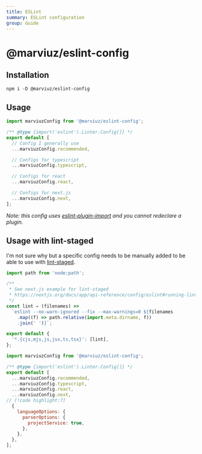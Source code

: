 ```yaml
---
title: ESLint
summary: ESLint configuration
group: Guide
---
```


# @marviuz/eslint-config

## Installation

```package-install
npm i -D @marviuz/eslint-config
```

## Usage

```js:eslint.config.mjs
import marviuzConfig from '@marviuz/eslint-config';

/** @type {import('eslint').Linter.Config[]} */
export default [
  // Config I generally use
  ...marviuzConfig.recommended,

  // Configs for typescript
  ...marviuzConfig.typescript,

  // Configs for react
  ...marviuzConfig.react,

  // Configs for next.js
  ...marviuzConfig.next,
];
```

_Note: this config uses [eslint-plugin-import](https://github.com/import-js/eslint-plugin-import) and you cannot redeclare a plugin._

## Usage with lint-staged

I'm not sure why but a specific config needs to be manually added to be able to use with [lint-staged](https://github.com/lint-staged/lint-staged).

```js:lint-staged.config.mjs
import path from 'node:path';

/**
 * See next.js example for lint-staged
 * https://nextjs.org/docs/app/api-reference/config/eslint#running-lint-on-staged-files
 */
const lint = (filenames) =>
  `eslint --no-warn-ignored --fix --max-warnings=0 ${filenames
    .map((f) => path.relative(import.meta.dirname, f))
    .join(' ')}`;

export default {
  '*.{cjs,mjs,js,jsx,ts,tsx}': [lint],
};
```

```js:eslint.config.mjs
import marviuzConfig from '@marviuz/eslint-config';

/** @type {import('eslint').Linter.Config[]} */
export default [
  ...marviuzConfig.recommended,
  ...marviuzConfig.typescript,
  ...marviuzConfig.react,
  ...marviuzConfig.next,
// [!code highlight:7]
  {
    languageOptions: {
      parserOptions: {
        projectService: true,
      },
    },
  },
];
```
